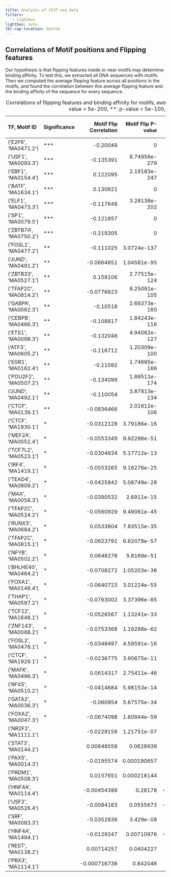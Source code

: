 ```yaml
---
title: Analysis of ChIP-seq data
filters:
   - lightbox
lightbox: auto
tbl-cap-location: bottom
---
```


<style>
  code {
    white-space : pre-wrap !important;
    word-break: break-word;
  }
</style>

## Correlations of Motif positions and Flipping features

Our hypothesis is that flipping features inside or near motifs may determine binding affinity. To test this, we extracted all DNA sequences with motifs. Then we computed the average flipping feature across all positions in the motifs, and found the correlation between this average flipping feature and the binding affinity of the sequence for every sequence.

|   TF, Motif ID          | Significance   |   Motif Flip Correlation |   Motif Flip P-value |   Motif Coord Correlation |   Motif Coord P-value |   Motif Coord Squared Correlation |   Motif Coord Squared P-value |
|:------------------------|:---------------|-------------------------:|---------------------:|--------------------------:|----------------------:|----------------------------------:|------------------------------:|
| ('E2F6', 'MA0471.2')    | ***            |             -0.20049     |         0            |               -0.191      |          0            |                       -0.203085   |                  0            |
| ('USF1', 'MA0093.3')    | ***            |             -0.135391    |         8.74958e-279 |               -0.135686   |          5.28714e-280 |                       -0.135915   |                  5.9926e-281  |
| ('EBF1', 'MA0154.4')    | ***            |              0.122095    |         2.19183e-247 |                0.11076    |          1.09086e-203 |                        0.122603   |                  1.92057e-249 |
| ('BATF', 'MA1634.1')    | ***            |              0.130621    |         0            |                0.130162   |          0            |                        0.125088   |                  4.4871e-320  |
| ('ELF1', 'MA0473.3')    | ***            |             -0.117648    |         3.28136e-202 |               -0.11491    |          6.07627e-193 |                       -0.12053    |                  3.30146e-212 |
| ('SP1', 'MA0079.5')     | ***            |             -0.121857    |         0            |               -0.122212   |          0            |                       -0.123913   |                  0            |
| ('ZBTB7A', 'MA0750.2')  | ***            |             -0.219305    |         0            |               -0.222262   |          0            |                       -0.221064   |                  0            |
| ('FOSL1', 'MA0477.2')   | **             |             -0.111025    |         3.0724e-137  |               -0.113367   |          4.83459e-143 |                       -0.117646   |                  5.79912e-154 |
| ('JUND', 'MA0491.2')    | **             |             -0.0664851   |         1.04581e-95  |               -0.0685149  |          1.55765e-101 |                       -0.0685522  |                  1.21275e-101 |
| ('ZBTB33', 'MA0527.1')  | **             |              0.158106    |         2.77515e-124 |                0.164416   |          2.23709e-134 |                        0.154225   |                  2.7953e-118  |
| ('TFAP2C', 'MA0814.2')  | **             |             -0.0776623   |         8.25091e-105 |               -0.0744448  |          1.93678e-96  |                       -0.0775775  |                  1.38586e-104 |
| ('GABPA', 'MA0062.3')   | **             |             -0.10518     |         2.68373e-160 |               -0.1034     |          5.84039e-155 |                       -0.106228   |                  1.73786e-163 |
| ('CEBPB', 'MA0466.3')   | **             |             -0.108817    |         1.84243e-116 |               -0.105674   |          6.61376e-110 |                       -0.11302    |                  1.55625e-125 |
| ('ETS1', 'MA0098.3')    | **             |             -0.132046    |         4.94062e-127 |               -0.133406   |          1.20911e-129 |                       -0.13396    |                  1.02178e-130 |
| ('ATF3', 'MA0605.2')    | **             |             -0.116712    |         1.20309e-100 |               -0.116385   |          4.33041e-100 |                       -0.115879   |                  3.12074e-99  |
| ('EGR1', 'MA0162.4')    | **             |             -0.11092     |         1.74685e-166 |               -0.113421   |          4.9371e-174  |                       -0.113493   |                  2.97602e-174 |
| ('POU2F2', 'MA0507.2')  | **             |             -0.134099    |         1.89511e-174 |               -0.12926    |          3.97604e-162 |                       -0.137191   |                  1.4433e-182  |
| ('JUND', 'MA0492.1')    | **             |             -0.110054    |         3.87813e-134 |               -0.109632   |          4.02972e-133 |                       -0.108873   |                  2.66821e-131 |
| ('CTCF', 'MA0139.1')    | **             |             -0.0836466   |         2.01612e-106 |               -0.0795899  |          1.67721e-96  |                       -0.083012   |                  7.74754e-105 |
| ('CTCF', 'MA1930.1')    | *              |             -0.0312128   |         3.79186e-16  |               -0.0280761  |          2.36857e-13  |                       -0.031123   |                  4.60152e-16  |
| ('MEF2A', 'MA0052.4')   | *              |             -0.0553349   |         9.92296e-51  |               -0.0570908  |          6.86043e-54  |                       -0.0557594  |                  1.74451e-51  |
| ('TCF7L2', 'MA0523.1')  | *              |             -0.0304634   |         5.17712e-13  |               -0.0306028  |          4.05744e-13  |                       -0.0310841  |                  1.73511e-13  |
| ('IRF4', 'MA1419.1')    | *              |             -0.0553265   |         9.16276e-25  |               -0.0564461  |          1.03468e-25  |                       -0.0554038  |                  7.89247e-25  |
| ('TEAD4', 'MA0809.2')   | *              |             -0.0425842   |         5.08749e-28  |               -0.0422493  |          1.31822e-27  |                       -0.0443241  |                  3.21121e-30  |
| ('MAX', 'MA0058.3')     | *              |             -0.0390532   |         2.6911e-15   |               -0.0382834  |          9.29636e-15  |                       -0.0428344  |                  4.30371e-18  |
| ('TFAP2C', 'MA0524.2')  | *              |             -0.0560929   |         9.49061e-45  |               -0.0553093  |          1.4853e-43   |                       -0.0536888  |                  3.88442e-41  |
| ('RUNX3', 'MA0684.2')   | *              |              0.0533804   |         7.83515e-35  |                0.0723474  |          1.39526e-62  |                        0.0439245  |                  4.13134e-24  |
| ('TFAP2C', 'MA0815.1')  | *              |             -0.0623791   |         6.62078e-57  |               -0.0625546  |          3.23473e-57  |                       -0.0622617  |                  1.068e-56    |
| ('NFYB', 'MA0502.2')    | *              |              0.0648276   |         5.8169e-51   |                0.0643222  |          3.38882e-50  |                        0.0606966  |                  6.99865e-45  |
| ('BHLHE40', 'MA0464.2') | *              |             -0.0708272   |         1.05203e-36  |               -0.0616101  |          3.63039e-28  |                       -0.0743733  |                  2.64074e-40  |
| ('FOXA1', 'MA0148.4')   | *              |             -0.0640723   |         3.01224e-55  |               -0.0660265  |          1.45369e-58  |                       -0.0664535  |                  2.65768e-59  |
| ('THAP1', 'MA0597.2')   | *              |             -0.0763002   |         3.37396e-85  |               -0.075986   |          1.63983e-84  |                       -0.0765208  |                  1.10762e-85  |
| ('TCF12', 'MA1648.1')   | *              |             -0.0526567   |         1.13241e-33  |               -0.0446482  |          1.14874e-24  |                       -0.0537764  |                  4.76174e-35  |
| ('ZNF143', 'MA0088.2')  | *              |             -0.0753368   |         1.19298e-62  |               -0.0782654  |          1.7465e-67   |                       -0.0757825  |                  2.25375e-63  |
| ('FOSL2', 'MA0478.1')   | *              |             -0.0348497   |         4.59591e-16  |               -0.0377253  |          1.46457e-18  |                       -0.043042   |                  1.09646e-23  |
| ('CTCF', 'MA1929.1')    | *              |             -0.0236775   |         3.90675e-11  |               -0.0211307  |          3.7088e-09   |                       -0.0237916  |                  3.14937e-11  |
| ('MAFK', 'MA0496.3')    | *              |              0.0614317   |         2.75411e-46  |                0.0777782  |          3.47886e-73  |                        0.0650851  |                  9.48735e-52  |
| ('RFX5', 'MA0510.2')    | *              |             -0.0414684   |         5.98153e-14  |               -0.041082   |          1.0186e-13   |                       -0.0425917  |                  1.23803e-14  |
| ('GATA2', 'MA0036.3')   | *              |             -0.060954    |         5.67575e-34  |               -0.0624701  |          1.33564e-35  |                       -0.0684889  |                  1.85265e-42  |
| ('FOXA2', 'MA0047.3')   | *              |             -0.0674098   |         1.60944e-59  |               -0.0682668  |          5.33284e-61  |                       -0.0753565  |                  5.83597e-74  |
| ('NR2F2', 'MA1111.1')   |                |             -0.0229158   |         1.21751e-07  |               -0.0217349  |          5.21737e-07  |                       -0.0258551  |                  2.37705e-09  |
| ('STAT3', 'MA0144.2')   |                |              0.00648558  |         0.0628939    |                0.00326835 |          0.348607     |                        0.00547239 |                  0.116561     |
| ('PAX5', 'MA0014.3')    |                |             -0.0195574   |         0.000190657  |               -0.0130089  |          0.0130774    |                       -0.021528   |                  4.00639e-05  |
| ('PRDM1', 'MA0508.3')   |                |              0.0157651   |         0.000218144  |                0.0188498  |          9.84675e-06  |                        0.0168018  |                  8.1423e-05   |
| ('HNF4A', 'MA0114.4')   |                |             -0.00454398  |         0.28178      |               -0.00254437 |          0.546721     |                       -0.00892146 |                  0.0345792    |
| ('USF2', 'MA0526.4')    |                |             -0.0084163   |         0.0555673    |               -0.00778067 |          0.0767562    |                       -0.0109349  |                  0.0128699    |
| ('SRF', 'MA0083.3')     |                |             -0.0352836   |         3.429e-08    |               -0.0340225  |          1.03399e-07  |                       -0.0366117  |                  1.02932e-08  |
| ('HNF4A', 'MA1494.1')   |                |             -0.0129247   |         0.00710976   |               -0.00979757 |          0.0413124    |                       -0.0159635  |                  0.000885489  |
| ('REST', 'MA0138.2')    |                |              0.00714257  |         0.0404227    |                0.0113349  |          0.00114453   |                        0.00637103 |                  0.0675462    |
| ('PBX3', 'MA1114.1')    |                |             -0.000716736 |         0.842046     |                0.00721382 |          0.0448875    |                       -0.00204474 |                  0.569692     |

: Correlations of flipping features and binding affinity for motifs, averaged across the motif occurrences for a given motif (\*\*\*: p-value < 5e-200, \*\*: p-value < 5e-100, \*: p-value < 5e-10). {#tbl-letters}
